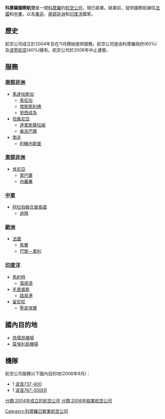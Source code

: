 {{Infobox Airline
|airline        = 科摩羅國際航空<br>Air Comores International
|logo                = <!-- 檔案不存在 Aircomores Logo.png -->
|fleet_size     = 2
|destinations   = 16
|IATA           = GG
|ICAO           = HAH
|callsign       = AIR COMORES
|founded        = 2004
|ceased         = 2006
|headquarters   = [[科摩羅|科摩羅]][[莫羅尼|莫羅尼]]
|hubs           = [[賽義德·易卜拉欣王子國際機場|賽義德·易卜拉欣王子國際機場]]
}}
'''科摩羅國際航空'''是一間[[科摩羅|科摩羅]]的[[航空公司|航空公司]]，現已結業。結業前，提供國際航線往[[法國|法國]]和[[中東|中東]]，以及[[東非|東非]]、[[南部非洲|南部非洲]]和[[印度洋|印度洋]]國家。

== 歷史 ==
航空公司成立於2004年及在11月開始提供服務。航空公司是由科摩羅政府(60%)及[[波旁航空|波旁航空]](40%)擁有。航空公司於2006年中止運營。

== 服務 ==
===[[南部非洲|南部非洲]]===
*[[馬達加斯加|馬達加斯加]]
**[[馬任加|馬任加]]
**[[塔那那利佛|塔那那利佛]]
**[[努西成為|努西成為]]
*[[坦桑尼亞|坦桑尼亞]]
**[[達累斯薩拉姆|達累斯薩拉姆]]
**[[桑吉巴爾|桑吉巴爾]]
*[[南非|南非]]
**[[約翰內斯堡|約翰內斯堡]]
===[[東部非洲|東部非洲]]===
*[[肯尼亞|肯尼亞]]
**[[蒙巴薩|蒙巴薩]]
**[[內羅畢|內羅畢]]
===[[中東|中東]]===
*[[阿拉伯聯合酋長國|阿拉伯聯合酋長國]]
**[[迪拜|迪拜]]
===[[歐洲|歐洲]]===
*[[法國|法國]]
**[[馬賽|馬賽]]
**[[巴黎奧利機場|巴黎－奧利]]

===[[印度洋|印度洋]]===
*[[馬約特|馬約特]]
**[[藻德濟|藻德濟]]
*[[毛里裘斯|毛里裘斯]]
**[[路易港|路易港]]
*[[留尼旺|留尼旺]]
**[[聖皮埃爾_(留尼汪)|聖皮埃爾]]
==國內目的地==
*[[昂儒昂機場|昂儒昂機場]]
*[[莫埃利島機場|莫埃利島機場]]

==機隊==
航空公司服務以下國內目的地(2006年9月)：
*1 [[波音737|波音737-400]]
*1 [[波音767|波音767-300ER]]

[[Category:科摩羅已歇業航空公司|Category:科摩羅已歇業航空公司]]
[[分類:2004年成立的航空公司|分類:2004年成立的航空公司]]
[[分類:2006年結業航空公司|分類:2006年結業航空公司]]
{{科摩羅航空公司}}